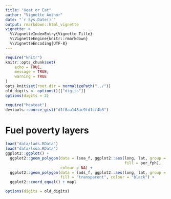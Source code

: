 ```yaml
---
title: "Heat or Eat"
author: "Vignette Author"
date: "`r Sys.Date()`"
output: rmarkdown::html_vignette
vignette: >
  %\VignetteIndexEntry{Vignette Title}
  %\VignetteEngine{knitr::rmarkdown}
  %\VignetteEncoding{UTF-8}
---
```


```r
require("knitr")
knitr::opts_chunk$set(
	echo = TRUE,
	message = TRUE,
	warning = TRUE
)
opts_knit$set(root.dir = normalizePath("../"))
old_digits <- options()[["digits"]]
options(digits = 2)
```

```r
require("heateat")
devtools::source_gist("d1f0aa148ac9fd1cf4b3")
```

# Fuel poverty layers
```r
load("data/lads.RData")
load("data/lsoa.RData")
ggplot2::ggplot() +
  ggplot2::geom_polygon(data = lsoa_f, ggplot2::aes(long, lat, group = group,
                                                    fill = per_fph),
                        colour = NA) +
  ggplot2::geom_polygon(data = lads_f, ggplot2::aes(long, lat, group = group),
                        fill = "transparent", colour = "black") +
  ggplot2::coord_equal() + mapl
```

```r
options(digits = old_digits)
```
